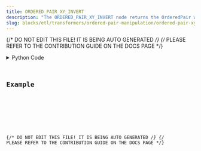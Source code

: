 ```yaml
---
title: ORDERED_PAIR_XY_INVERT
description: "The ORDERED_PAIR_XY_INVERT node returns the OrderedPair where the axes are inverted."
slug: blocks/etl/transformers/ordered-pair-manipulation/ordered-pair-xy-invert
---
```


{/* DO NOT EDIT THIS FILE! IT IS BEING AUTO GENERATED */}
{/* PLEASE REFER TO THE CONTRIBUTION GUIDE ON THE DOCS PAGE */}


<PythonDocsDisplay docstring={docstring} />
<details>
<summary>Python Code</summary>



<Code code={pythonCode} lang="py" wrap theme="dracula" />

[Find this Flojoy Block on GitHub](https://github.com/flojoy-ai/blocks/blob/main/blocks/ETL/TRANSFORMERS/ORDERED_PAIR_MANIPULATION/ORDERED_PAIR_XY_INVERT/ORDERED_PAIR_XY_INVERT.py)

</details>

## Example


<GetHelpWidget />


<AppDisplay app={app} blockName="ORDERED_PAIR_XY_INVERT" client:visible />


<Example />

{/* DO NOT EDIT THIS FILE! IT IS BEING AUTO GENERATED */}
{/* PLEASE REFER TO THE CONTRIBUTION GUIDE ON THE DOCS PAGE */}
